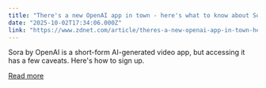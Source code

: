 ```yaml
---
title: "There's a new OpenAI app in town - here's what to know about Sora for iOS"
date: "2025-10-02T17:34:06.000Z"
link: "https://www.zdnet.com/article/theres-a-new-openai-app-in-town-heres-what-to-know-about-sora-for-ios/"
---
```


Sora by OpenAI is a short-form AI-generated video app, but accessing it has a few caveats. Here's how to sign up.

[Read more](https://www.zdnet.com/article/theres-a-new-openai-app-in-town-heres-what-to-know-about-sora-for-ios/)
